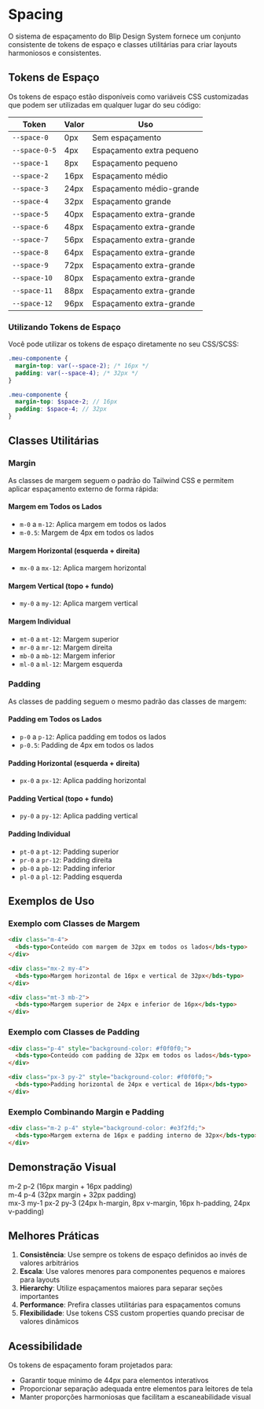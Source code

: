 
<Meta title="Vamos Começar/Spacing" />

# Spacing

O sistema de espaçamento do Blip Design System fornece um conjunto consistente de tokens de espaço e classes utilitárias para criar layouts harmoniosos e consistentes.

## Tokens de Espaço

Os tokens de espaço estão disponíveis como variáveis CSS customizadas que podem ser utilizadas em qualquer lugar do seu código:

| Token | Valor | Uso |
|-------|--------|-----|
| `--space-0` | 0px | Sem espaçamento |
| `--space-0-5` | 4px | Espaçamento extra pequeno |
| `--space-1` | 8px | Espaçamento pequeno |
| `--space-2` | 16px | Espaçamento médio |
| `--space-3` | 24px | Espaçamento médio-grande |
| `--space-4` | 32px | Espaçamento grande |
| `--space-5` | 40px | Espaçamento extra-grande |
| `--space-6` | 48px | Espaçamento extra-grande |
| `--space-7` | 56px | Espaçamento extra-grande |
| `--space-8` | 64px | Espaçamento extra-grande |
| `--space-9` | 72px | Espaçamento extra-grande |
| `--space-10` | 80px | Espaçamento extra-grande |
| `--space-11` | 88px | Espaçamento extra-grande |
| `--space-12` | 96px | Espaçamento extra-grande |

### Utilizando Tokens de Espaço

Você pode utilizar os tokens de espaço diretamente no seu CSS/SCSS:

```css
.meu-componente {
  margin-top: var(--space-2); /* 16px */
  padding: var(--space-4); /* 32px */
}
```

```scss
.meu-componente {
  margin-top: $space-2; // 16px
  padding: $space-4; // 32px
}
```

## Classes Utilitárias

### Margin

As classes de margem seguem o padrão do Tailwind CSS e permitem aplicar espaçamento externo de forma rápida:

#### Margem em Todos os Lados
- `m-0` a `m-12`: Aplica margem em todos os lados
- `m-0.5`: Margem de 4px em todos os lados

#### Margem Horizontal (esquerda + direita)
- `mx-0` a `mx-12`: Aplica margem horizontal

#### Margem Vertical (topo + fundo)
- `my-0` a `my-12`: Aplica margem vertical

#### Margem Individual
- `mt-0` a `mt-12`: Margem superior
- `mr-0` a `mr-12`: Margem direita
- `mb-0` a `mb-12`: Margem inferior
- `ml-0` a `ml-12`: Margem esquerda

### Padding

As classes de padding seguem o mesmo padrão das classes de margem:

#### Padding em Todos os Lados
- `p-0` a `p-12`: Aplica padding em todos os lados
- `p-0.5`: Padding de 4px em todos os lados

#### Padding Horizontal (esquerda + direita)
- `px-0` a `px-12`: Aplica padding horizontal

#### Padding Vertical (topo + fundo)
- `py-0` a `py-12`: Aplica padding vertical

#### Padding Individual
- `pt-0` a `pt-12`: Padding superior
- `pr-0` a `pr-12`: Padding direita
- `pb-0` a `pb-12`: Padding inferior
- `pl-0` a `pl-12`: Padding esquerda

## Exemplos de Uso

### Exemplo com Classes de Margem

```html
<div class="m-4">
  <bds-typo>Conteúdo com margem de 32px em todos os lados</bds-typo>
</div>

<div class="mx-2 my-4">
  <bds-typo>Margem horizontal de 16px e vertical de 32px</bds-typo>
</div>

<div class="mt-3 mb-2">
  <bds-typo>Margem superior de 24px e inferior de 16px</bds-typo>
</div>
```

### Exemplo com Classes de Padding

```html
<div class="p-4" style="background-color: #f0f0f0;">
  <bds-typo>Conteúdo com padding de 32px em todos os lados</bds-typo>
</div>

<div class="px-3 py-2" style="background-color: #f0f0f0;">
  <bds-typo>Padding horizontal de 24px e vertical de 16px</bds-typo>
</div>
```

### Exemplo Combinando Margin e Padding

```html
<div class="m-2 p-4" style="background-color: #e3f2fd;">
  <bds-typo>Margem externa de 16px e padding interno de 32px</bds-typo>
</div>
```

## Demonstração Visual

<div style={{ display: 'flex', flexDirection: 'column', gap: '16px', padding: '16px', border: '2px dashed #ccc' }}>
  <div style={{ border: '1px solid #333' }}>
    <div className="m-2 p-2" style={{ backgroundColor: '#e3f2fd', border: '1px solid #1976d2' }}>
      <div style={{ backgroundColor: '#fff', padding: '8px' }}>
        m-2 p-2 (16px margin + 16px padding)
      </div>
    </div>
  </div>
  
  <div style={{ border: '1px solid #333' }}>
    <div className="m-4 p-4" style={{ backgroundColor: '#f3e5f5', border: '1px solid #7b1fa2' }}>
      <div style={{ backgroundColor: '#fff', padding: '8px' }}>
        m-4 p-4 (32px margin + 32px padding)
      </div>
    </div>
  </div>
  
  <div style={{ border: '1px solid #333' }}>
    <div className="mx-3 my-1 px-2 py-3" style={{ backgroundColor: '#e8f5e8', border: '1px solid #388e3c' }}>
      <div style={{ backgroundColor: '#fff', padding: '8px' }}>
        mx-3 my-1 px-2 py-3 (24px h-margin, 8px v-margin, 16px h-padding, 24px v-padding)
      </div>
    </div>
  </div>
</div>

## Melhores Práticas

1. **Consistência**: Use sempre os tokens de espaço definidos ao invés de valores arbitrários
2. **Escala**: Use valores menores para componentes pequenos e maiores para layouts
3. **Hierarchy**: Utilize espaçamentos maiores para separar seções importantes
4. **Performance**: Prefira classes utilitárias para espaçamentos comuns
5. **Flexibilidade**: Use tokens CSS custom properties quando precisar de valores dinâmicos

## Acessibilidade

Os tokens de espaçamento foram projetados para:
- Garantir toque mínimo de 44px para elementos interativos
- Proporcionar separação adequada entre elementos para leitores de tela
- Manter proporções harmoniosas que facilitam a escaneabilidade visual